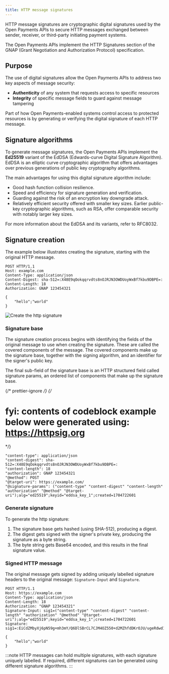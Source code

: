 ```yaml
---
title: HTTP message signatures
---
```



HTTP message signatures are cryptographic digital signatures used by the Open Payments APIs to secure HTTP messages exchanged between sender, receiver, or third-party initiating payment systems.

The Open Payments APIs implement the <LinkOut href='https://datatracker.ietf.org/doc/html/draft-ietf-gnap-core-protocol-16#section-7.3.1'> HTTP Signatures </LinkOut> section of the GNAP (Grant Negotiation and Authorization Protocol) specification.

## Purpose

The use of digital signatures allow the Open Payments APIs to address two key aspects of message security:

- **Authenticity** of any system that requests access to specific resources
- **Integrity** of specific message fields to guard against message tampering

Part of how Open Payments-enabled systems control access to protected resources is by generating or verifying the digital signature of each HTTP message.

## Signature algorithms

To generate message signatures, the Open Payments APIs implement the **Ed25519** variant of the EdDSA (Edwards-curve Digital Signature Algorithm).
EdDSA is an elliptic curve cryptographic algorithm that offers advantages over previous generations of public key cryptography algorithms.

The main advantages for using this digital signature algorithm include:

- Good hash function collision resilience.
- Speed and efficiency for signature generation and verification.
- Guarding against the risk of an encryption key downgrade attack.
- Relatively efficient security offered with smaller key sizes. Earlier public-key cryptographic algorithms, such as RSA, offer comparable security with notably larger key sizes.

For more information about the EdDSA and its variants, refer to <LinkOut href='https://datatracker.ietf.org/doc/html/rfc8032'>RFC8032</LinkOut>.

## Signature creation

The example below illustrates creating the signature, starting with the original HTTP message.

<CodeBlock title="Example: message before signature">

```http
POST HTTP/1.1
Host: example.com
Content-Type: application/json
Content-Digest: sha-512=:X48E9qOokqqrvdts8nOJRJN3OWDUoyWxBf7kbu9DBPE=:
Content-Length: 18
Authorization: GNAP 123454321

{
    "hello";"world"
}
```

</CodeBlock>

![Create the http signature](/img/4-sig-creation.png)

### Signature base

The signature creation process begins with identifying the fields of the original message to use when creating the signature.
These are called the covered components of the message. The covered components make up the signature base, together with the signing algorithm, and an identifier for the signer's public key.

The final sub-field of the signature base is an HTTP structured field called signature params, an ordered list of components that make up the signature base.

{/* prettier-ignore */}
{/*

# fyi: contents of codeblock example below were generated using: https://httpsig.org

\*/}

<CodeBlock title="Example: signature base">

```http
"content-type": application/json
"content-digest": sha-512=:X48E9qOokqqrvdts8nOJRJN3OWDUoyWxBf7kbu9DBPE=:
"content-length": 18
"authorization": GNAP 123454321
"@method": POST
"@target-uri": https://example.com/
"@signature-params": ("content-type" "content-digest" "content-length" "authorization" "@method" "@target-uri");alg="ed25519";keyid="eddsa_key_1";created=1704722601

```

</CodeBlock>

### Generate signature

To generate the http signature:

1. The signature base gets hashed (using SHA-512), producing a digest.
2. The digest gets signed with the signer's private key, producing the signature as a byte string.
3. The byte string gets Base64 encoded, and this results in the final signature value.

### Signed HTTP message

The original message gets signed by adding uniquely labelled signature headers to the original message: `Signature-Input` and `Signature`.

<CodeBlock title="Example: signed message">

```http
POST HTTP/1.1
Host: https://example.com
Content-Type: application/json
Content-Length: 18
Authorization: "GNAP 123454321"
Signature-Input: sig1=("content-type" "content-digest" "content-length" "authorization" "@method" "@target-uri");alg="ed25519";keyid="eddsa_key_1";created=1704722601
Signature: sig1=:EiCdZMbyXj6pN59g+mh3mY/Q6DlSBrCL7CJM4OZ550+d2MZhfdDKrOJU/ugeRdwd1KYyd1wA/VA7J2fi9YehCA==:

{
    "hello";"world"
}
```

</CodeBlock>

:::note
HTTP messages can hold multiple signatures, with each signature uniquely labelled. If required, different signatures can be generated using different signature algorithms.
:::
